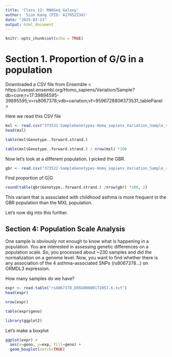 ```yaml
---
title: 'Class 12: RNASeq Galaxy'
author: 'Sion Kang (PID: A17052234)'
date: "2025-02-13"
output: html_document
---
```


```r
knitr::opts_chunk$set(echo = TRUE)
```

# Section 1. Proportion of G/G in a population

Downloaded a CSV file from Ensemble < https://useast.ensembl.org/Homo_sapiens/Variation/Sample?db=core;r=17:39894595-39895595;v=rs8067378;vdb=variation;vf=959672880#373531_tablePanel >

Here we read this CSV file

```r
mxl <- read.csv("373531-SampleGenotypes-Homo_sapiens_Variation_Sample_rs8067378.csv")
head(mxl)
```

```r
table(mxl$Genotype..forward.strand.)
```


```r
table(mxl$Genotype..forward.strand.) / nrow(mxl) *100
```

Now let's look at a different population. I picked the GBR.

```r
gbr <- read.csv("373522-SampleGenotypes-Homo_sapiens_Variation_Sample_rs8067378.csv")
```

Find proportion of G|G
```r
round(table(gbr$Genotype..forward.strand.) /nrow(gbr) *100, 2)
```

This variant that is associated with childhood asthma is more frequent in the GBR population than the MXL population.

Let's now dig into this further.


## Section 4: Population Scale Analysis

One sample is obviously not enough to know what is happening in a population. You are interested in assessing genetic differences on a population scale. So, you processed about ~230 samples and did the normalization on a genome level. Now, you want to find whether there is any association of the 4 asthma-associated SNPs (rs8067378...) on ORMDL3 expression.

How many samples do we have?

```r
expr <- read.table("rs8067378_ENSG00000172057.6.txt")
head(expr)
```

```r
nrow(expr)
```

```r
table(expr$geno)
```

```r
library(ggplot2)
```

Let's make a boxplot

```r
ggplot(expr) +
  aes(x=geno, y=exp, fill=geno) +
  geom_boxplot(notch=TRUE)
```









